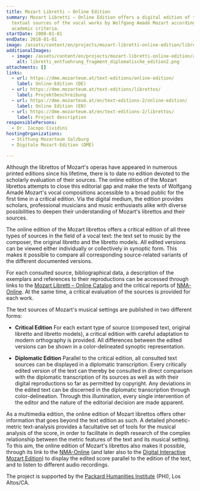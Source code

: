 ```yaml
---
title: Mozart Libretti – Online Edition
summary: Mozart Libretti – Online Edition offers a digital edition of the
  textual sources of the vocal works by Wolfgang Amadé Mozart according to
  academic criteria.
startDate: 2008-01-01
endDate: 2018-01-01
image: /assets/content/en/projects/mozart-libretti-online-edition/libretti_kachelbild2.png
additionalImages:
  - image: /assets/content/en/projects/mozart-libretti-online-edition/additionalImages/libretti_entfuehrung_fragment_diplomatische_edition2.png
    alt: libretti_entfuehrung_fragment_diplomatische_edition2.png
attachments: []
links:
  - url: https://dme.mozarteum.at/text-editions/online-edition/
    label: Online-Edition (DE)
  - url: https://dme.mozarteum.at/text-editions/librettos/
    label: Projektbeschreibung
  - url: https://dme.mozarteum.at/en/text-editions-2/online-edition/
    label: Online Edition (EN)
  - url: https://dme.mozarteum.at/en/text-editions-2/librettos/
    label: Project description
responsiblePersons:
  - Dr. Iacopo Cividini
hostingOrganizations:
  - Stiftung Mozarteum Salzburg
  - Digitale Mozart-Edition (DME)

---
```

Although the librettos of Mozart's operas have appeared in numerous printed editions since his lifetime, there is to date no edition devoted to the scholarly evaluation of their sources. The online edition of the Mozart librettos attempts to close this editorial gap and make the texts of Wolfgang Amadé Mozart's vocal compositions accessible to a broad public for the first time in a critical edition. Via the digital medium, the edition provides scholars, professional musicians and music enthusiasts alike with diverse possibilities to deepen their understanding of Mozart's librettos and their sources.

The online edition of the Mozart librettos offers a critical edition of all three types of sources in the field of a vocal text: the text set to music by the composer, the original libretto and the libretto models. All edited versions can be viewed either individually or collectively in synoptic form. This makes it possible to compare all corresponding source-related variants of the different documented versions.

For each consulted source, bibliographical data, a description of the exemplars and references to their reproductions can be accessed through links to the [Mozart Libretti – Online Catalog](https://dme.mozarteum.at/DME/search/index.php?l=2) and the critical reports of [NMA-Online](http://dme.mozarteum.at/DME/nma/). At the same time, a critical evaluation of the sources is provided for each work.

The text sources of Mozart's musical settings are published in two different forms:

*   **Critical Edition**
    For each extant type of source (composed text, original libretto and libretto models), a critical edition with careful adaptation to modern orthography is provided. All differences between the edited versions can be shown in a color-delineated synoptic representation.

*   **Diplomatic Edition**
    Parallel to the critical edition, all consulted text sources can be displayed in a diplomatic transcription. Every critically edited version of the text can thereby be consulted in direct comparison with the diplomatic transcription of its sources as well as with their digital reproductions so far as permitted by copyright. Any deviations in the edited text can be discerned in the diplomatic transcription through color-delineation. Through this illumination, every single intervention of the editor and the nature of the editorial decision are made apparent.

As a multimedia edition, the online edition of Mozart librettos offers other information that goes beyond the text edition as such. A detailed phonetic-metric text-analysis provides a facultative set of tools for the musical analysis of the score, in order to facilitate in depth research of the complex relationship between the metric features of the text and its musical setting. To this aim, the online edition of Mozart's librettos also makes it possible, through its link to the [NMA-Online](http://dme.mozarteum.at/DME/nma/) (and later also to the [Digital Interactive Mozart Edition](https://dme.mozarteum.at/en/music/edition/)) to display the edited score parallel to the edition of the text, and to listen to different audio recordings.

The project is supported by the [Packard Humanities Institute](http://packhum.org/) (PHI), Los Altos/CA.

